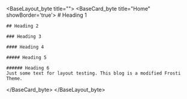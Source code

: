 
<BaseLayout_byte title="">
  <BaseCard_byte title="Home" showBorder='true'>
    # Heading 1

    ## Heading 2

    ### Heading 3

    #### Heading 4

    ##### Heading 5

    ###### Heading 6
    Just some text for layout testing. This blog is a modified Frosti Theme.
  </BaseCard_byte>
</BaseLayout_byte>
